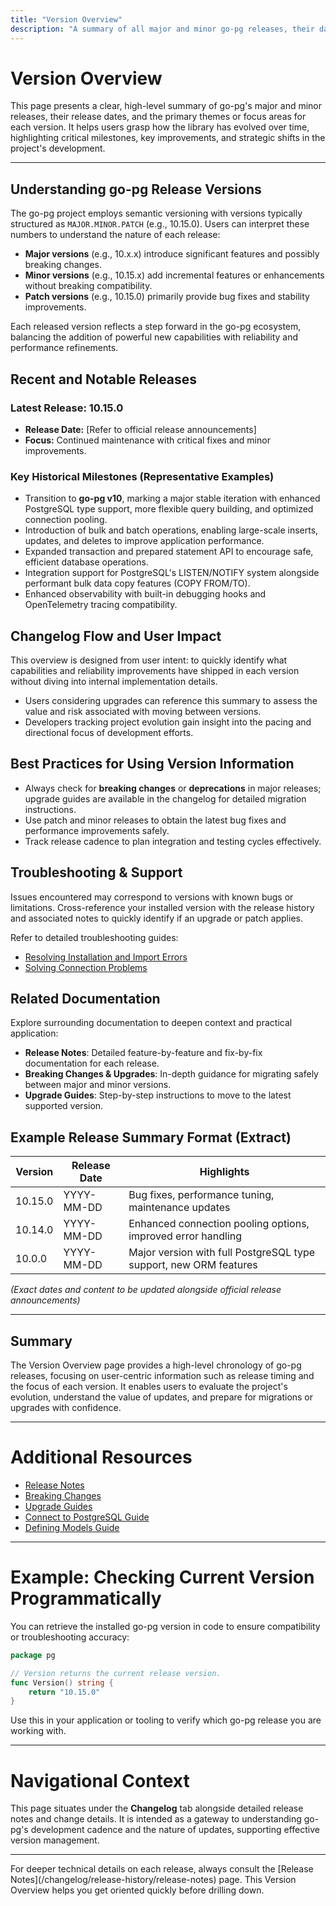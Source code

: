 ```yaml
---
title: "Version Overview"
description: "A summary of all major and minor go-pg releases, their dates, and a brief highlight of the directional focus of each version. Use this to get a high-level sense of development cadence and major turning points for the project."
---
```


# Version Overview

This page presents a clear, high-level summary of go-pg's major and minor releases, their release dates, and the primary themes or focus areas for each version. It helps users grasp how the library has evolved over time, highlighting critical milestones, key improvements, and strategic shifts in the project's development.

---

## Understanding go-pg Release Versions

The go-pg project employs semantic versioning with versions typically structured as `MAJOR.MINOR.PATCH` (e.g., 10.15.0). Users can interpret these numbers to understand the nature of each release:

- **Major versions** (e.g., 10.x.x) introduce significant features and possibly breaking changes.
- **Minor versions** (e.g., 10.15.x) add incremental features or enhancements without breaking compatibility.
- **Patch versions** (e.g., 10.15.0) primarily provide bug fixes and stability improvements.

Each released version reflects a step forward in the go-pg ecosystem, balancing the addition of powerful new capabilities with reliability and performance refinements.

## Recent and Notable Releases

### Latest Release: 10.15.0
- **Release Date:** [Refer to official release announcements]
- **Focus:** Continued maintenance with critical fixes and minor improvements.

### Key Historical Milestones (Representative Examples)
- Transition to **go-pg v10**, marking a major stable iteration with enhanced PostgreSQL type support, more flexible query building, and optimized connection pooling.
- Introduction of bulk and batch operations, enabling large-scale inserts, updates, and deletes to improve application performance.
- Expanded transaction and prepared statement API to encourage safe, efficient database operations.
- Integration support for PostgreSQL's LISTEN/NOTIFY system alongside performant bulk data copy features (COPY FROM/TO).
- Enhanced observability with built-in debugging hooks and OpenTelemetry tracing compatibility.

## Changelog Flow and User Impact

This overview is designed from user intent: to quickly identify what capabilities and reliability improvements have shipped in each version without diving into internal implementation details.

- Users considering upgrades can reference this summary to assess the value and risk associated with moving between versions.
- Developers tracking project evolution gain insight into the pacing and directional focus of development efforts.

## Best Practices for Using Version Information

- Always check for **breaking changes** or **deprecations** in major releases; upgrade guides are available in the changelog for detailed migration instructions.
- Use patch and minor releases to obtain the latest bug fixes and performance improvements safely.
- Track release cadence to plan integration and testing cycles effectively.

## Troubleshooting & Support

Issues encountered may correspond to versions with known bugs or limitations. Cross-reference your installed version with the release history and associated notes to quickly identify if an upgrade or patch applies.

Refer to detailed troubleshooting guides:
- [Resolving Installation and Import Errors](/getting-started/troubleshooting/installation-errors)
- [Solving Connection Problems](/getting-started/troubleshooting/connection-errors)

## Related Documentation

Explore surrounding documentation to deepen context and practical application:

- **Release Notes**: Detailed feature-by-feature and fix-by-fix documentation for each release.
- **Breaking Changes & Upgrades**: In-depth guidance for migrating safely between major and minor versions.
- **Upgrade Guides**: Step-by-step instructions to move to the latest supported version.

## Example Release Summary Format (Extract)

| Version | Release Date | Highlights |
|---------|--------------|------------|
| 10.15.0 | YYYY-MM-DD   | Bug fixes, performance tuning, maintenance updates |
| 10.14.0 | YYYY-MM-DD   | Enhanced connection pooling options, improved error handling |
| 10.0.0  | YYYY-MM-DD   | Major version with full PostgreSQL type support, new ORM features |

*(Exact dates and content to be updated alongside official release announcements)*

---

## Summary
The Version Overview page provides a high-level chronology of go-pg releases, focusing on user-centric information such as release timing and the focus of each version. It enables users to evaluate the project's evolution, understand the value of updates, and prepare for migrations or upgrades with confidence.

---

# Additional Resources

- [Release Notes](/changelog/release-history/release-notes)
- [Breaking Changes](/changelog/change-details/breaking-changes)
- [Upgrade Guides](/changelog/change-details/upgrade-guides)
- [Connect to PostgreSQL Guide](/getting-started/basic-usage/initial-connection)
- [Defining Models Guide](/guides/getting-started/modeling-data-structs)


---

# Example: Checking Current Version Programmatically

You can retrieve the installed go-pg version in code to ensure compatibility or troubleshooting accuracy:

```go
package pg

// Version returns the current release version.
func Version() string {
    return "10.15.0"
}
```

Use this in your application or tooling to verify which go-pg release you are working with.

---

# Navigational Context

This page situates under the **Changelog** tab alongside detailed release notes and change details. It is intended as a gateway to understanding go-pg's development cadence and the nature of updates, supporting effective version management.

---

<Tip>
For deeper technical details on each release, always consult the [Release Notes](/changelog/release-history/release-notes) page. This Version Overview helps you get oriented quickly before drilling down.
</Tip>